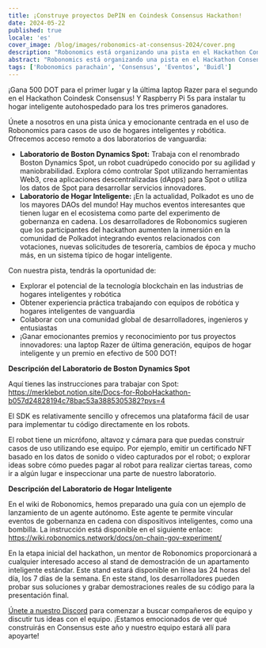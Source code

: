 ```yaml
---
title: ¡Construye proyectos DePIN en Coindesk Consensus Hackathon!
date: 2024-05-22
published: true
locale: 'es'
cover_image: /blog/images/robonomics-at-consensus-2024/cover.png
description: "Robonomics está organizando una pista en el Hackathon Consensus 2024, desafiando a los participantes a construir proyectos DePIN útiles. Los participantes tendrán acceso remoto a laboratorios de robótica y hogares inteligentes y podrán agregar sus herramientas Web3 favoritas para construir infraestructura para el mundo real."
abstract: "Robonomics está organizando una pista en el Hackathon Consensus 2024 que brinda a los participantes acceso para trabajar con hogares inteligentes y equipos de robótica."
tags: ['Robonomics parachain', 'Consensus', 'Eventos', 'Buidl']
---
```


¡Gana 500 DOT para el primer lugar y la última laptop Razer para el segundo en el Hackathon Coindesk Consensus! Y Raspberry Pi 5s para instalar tu hogar inteligente autohospedado para los tres primeros ganadores.

Únete a nosotros en una pista única y emocionante centrada en el uso de Robonomics para casos de uso de hogares inteligentes y robótica. Ofrecemos acceso remoto a dos laboratorios de vanguardia:

- **Laboratorio de Boston Dynamics Spot:** Trabaja con el renombrado Boston Dynamics Spot, un robot cuadrúpedo conocido por su agilidad y maniobrabilidad. Explora cómo controlar Spot utilizando herramientas Web3, crea aplicaciones descentralizadas (dApps) para Spot o utiliza los datos de Spot para desarrollar servicios innovadores.
- **Laboratorio de Hogar Inteligente:** ¡En la actualidad, Polkadot es uno de los mayores DAOs del mundo! Hay muchos eventos interesantes que tienen lugar en el ecosistema como parte del experimento de gobernanza en cadena. Los desarrolladores de Robonomics sugieren que los participantes del hackathon aumenten la inmersión en la comunidad de Polkadot integrando eventos relacionados con votaciones, nuevas solicitudes de tesorería, cambios de época y mucho más, en un sistema típico de hogar inteligente.

Con nuestra pista, tendrás la oportunidad de:

- Explorar el potencial de la tecnología blockchain en las industrias de hogares inteligentes y robótica
- Obtener experiencia práctica trabajando con equipos de robótica y hogares inteligentes de vanguardia
- Colaborar con una comunidad global de desarrolladores, ingenieros y entusiastas
- ¡Ganar emocionantes premios y reconocimiento por tus proyectos innovadores: una laptop Razer de última generación, equipos de hogar inteligente y un premio en efectivo de 500 DOT!

**Descripción del Laboratorio de Boston Dynamics Spot**

Aquí tienes las instrucciones para trabajar con Spot: https://merklebot.notion.site/Docs-for-RoboHackathon-b057d24828194c78bac53a3885305382?pvs=4

El SDK es relativamente sencillo y ofrecemos una plataforma fácil de usar para implementar tu código directamente en los robots.

El robot tiene un micrófono, altavoz y cámara para que puedas construir casos de uso utilizando ese equipo. Por ejemplo, emitir un certificado NFT basado en los datos de sonido o video capturados por el robot; o explorar ideas sobre cómo puedes pagar al robot para realizar ciertas tareas, como ir a algún lugar e inspeccionar una parte de nuestro laboratorio.

**Descripción del Laboratorio de Hogar Inteligente**

En el wiki de Robonomics, hemos preparado una guía con un ejemplo de lanzamiento de un agente autónomo. Este agente te permite vincular eventos de gobernanza en cadena con dispositivos inteligentes, como una bombilla. La instrucción está disponible en el siguiente enlace: https://wiki.robonomics.network/docs/on-chain-gov-experiment/

En la etapa inicial del hackathon, un mentor de Robonomics proporcionará a cualquier interesado acceso al stand de demostración de un apartamento inteligente estándar. Este stand estará disponible en línea las 24 horas del día, los 7 días de la semana. En este stand, los desarrolladores pueden probar sus soluciones y grabar demostraciones reales de su código para la presentación final.

[Únete a nuestro Discord](https://discord.gg/k9G2WQWcmj) para comenzar a buscar compañeros de equipo y discutir tus ideas con el equipo. ¡Estamos emocionados de ver qué construirás en Consensus este año y nuestro equipo estará allí para apoyarte!
